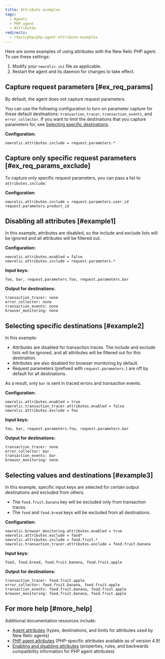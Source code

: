```yaml
---
title: Attribute examples
tags:
  - Agents
  - PHP agent
  - Attributes
redirects:
  - /docs/php/php-agent-attribute-examples
---
```


Here are some examples of using attributes with the New Relic PHP agent. To use these settings:

1. Modify your `newrelic.ini` file as applicable.
2. Restart the agent and its daemon for changes to take effect.

## Capture request parameters [#ex_req_params]

By default, the agent does not capture request parameters.

You can use the following configuration to turn on parameter capture for these default destinations: `transaction_tracer`, `transaction_events`, and `error_collector`. If you want to limit the destinations that you capture parameters for, see [Selecting specific destinations](#example2).

**Configuration:**

```
newrelic.attributes.include = request.parameters.*
```

## Capture only specific request parameters [#ex_req_params_exclude]

To capture only specific request parameters, you can pass a list to `attributes.include`:

**Configuration**:

```
newrelic.attributes.include = request.parameters.user_id request.parameters.product_id
```

## Disabling all attributes [#example1]

In this example, attributes are disabled, so the include and exclude lists will be ignored and all attributes will be filtered out.

**Configuration:**

```
newrelic.attributes.enabled = false
newrelic.attributes.include = request.parameters.*
```

**Input keys:**

```
foo, bar, request.parameters.foo, request.parameters.bar
```

**Output for destinations:**

```
transaction_tracer: none
error_collector: none
transaction_events: none
browser_monitoring: none
```

## Selecting specific destinations [#example2]

In this example:

* Attributes are disabled for transaction traces. The include and exclude lists will be ignored, and all attributes will be filtered out for this destination.
* Attributes are also disabled for browser monitoring by default.
* Request parameters (prefixed with `request.parameters.`) are off by default for all destinations.

As a result, only `bar` is sent in traced errors and transaction events.

**Configuration:**

```
newrelic.attributes.enabled = true
newrelic.transaction_tracer.attributes.enabled = false
newrelic.attributes.exclude = foo
```

**Input keys:**

```
foo, bar, request.parameters.foo, request.parameters.bar
```

**Output for destinations:**

```
transaction_tracer: none
error_collector: bar
transaction_events: bar
browser_monitoring: none
```

## Selecting values and destinations [#example3]

In this example, specific input keys are selected for certain output destinations and excluded from others.

* The `food.fruit.banana` key will be excluded only from transaction traces.
* The `food` and `food.bread` keys will be excluded from all destinations.

**Configuration:**

```
newrelic.browser_monitoring.attributes.enabled = true
newrelic.attributes.exclude = food*
newrelic.attributes.include = food.fruit.*
newrelic.transaction_tracer.attributes.exclude = food.fruit.banana
```

**Input keys:**

```
food, food.bread, food.fruit.banana, food.fruit.apple
```

**Output for destinations:**

```
transaction_tracer: food.fruit.apple
error_collector: food.fruit.banana, food.fruit.apple
transaction_events: food.fruit.banana, food.fruit.apple
browser_monitoring: food.fruit.banana, food.fruit.apple
```

## For more help [#more_help]

Additional documentation resources include:

* [Agent attributes](/docs/features/agent-attributes) (types, destinations, and limits for attributes used by New Relic agents)
* [PHP agent attributes](/docs/php/php-agent-attributes) (PHP-specific attributes available as of version 4.9)
* [Enabling and disabling attributes](/docs/php/php-agent-enabling-and-disabling-attributes) (properties, rules, and backwards compatibility information for PHP agent attributes)
